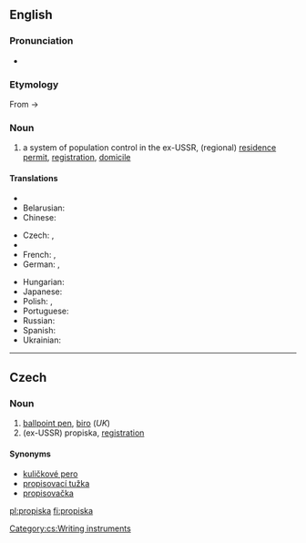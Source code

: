 ==English==
{{wikipedia}}

===Pronunciation===
* {{IPA|/prəˈpɪskə/}}

===Etymology===
From {{etyl|ru}} {{term|прописывать||tr=propísyvat'|write into|lang=ru|sc=Cyrl}} -> {{term|прописка||tr=propíska|lang=ru|sc=Cyrl}}

===Noun===
{{en-noun|-}}

# a system of population control in the ex-USSR, (regional) [[residence permit]], [[registration]], [[domicile]]

====Translations====
{{trans-top|mandatory registration in ex-USSR}}
* {{trreq|Armenian}}
* Belarusian: {{t|be|прапіска|f|tr=prapíska|sc=Cyrl}}
* Chinese:
*: {{trreq|Mandarin}}
* Czech: {{t|cs|registrace|f}}, {{t|cs|propiska|f}}
* {{trreq|Finnish}}
* French: {{t|fr|propiska|f}}, {{t|fr|enregistrement|m}}
* German: {{t|de|Propiska|f}}, {{t|de|Anmeldung}}
{{trans-mid}}
* Hungarian: {{t|hu|propiszka}}
* Japanese: {{t|ja|プロピスカ|tr=puropisuka|sc=Jpan}}
* Polish: {{t|pl|zameldowanie|n}}, {{t|pl|propiska|f}}
* Portuguese: {{t|pt|propiska|f}}
* Russian: {{t|ru|прописка|f|tr=propíska|sc=Cyrl}}
* Spanish: {{t|es|propiska|f}}
* Ukrainian: {{t|uk|прописка|f|tr=propýska|sc=Cyrl}}
{{trans-bottom}}

----

==Czech==

===Noun===
{{cs-noun|g=f}}

# [[ballpoint pen]], [[biro]] (''UK'')
# (ex-USSR) propiska, [[registration]]

====Synonyms====
* [[kuličkové pero]] {{n}}
* [[propisovací tužka]] {{f}} {{i|rare}}
* [[propisovačka]] {{f}} {{i|rare}}

[[Category:cs:Writing instruments]]

[[pl:propiska]]
[[fi:propiska]]